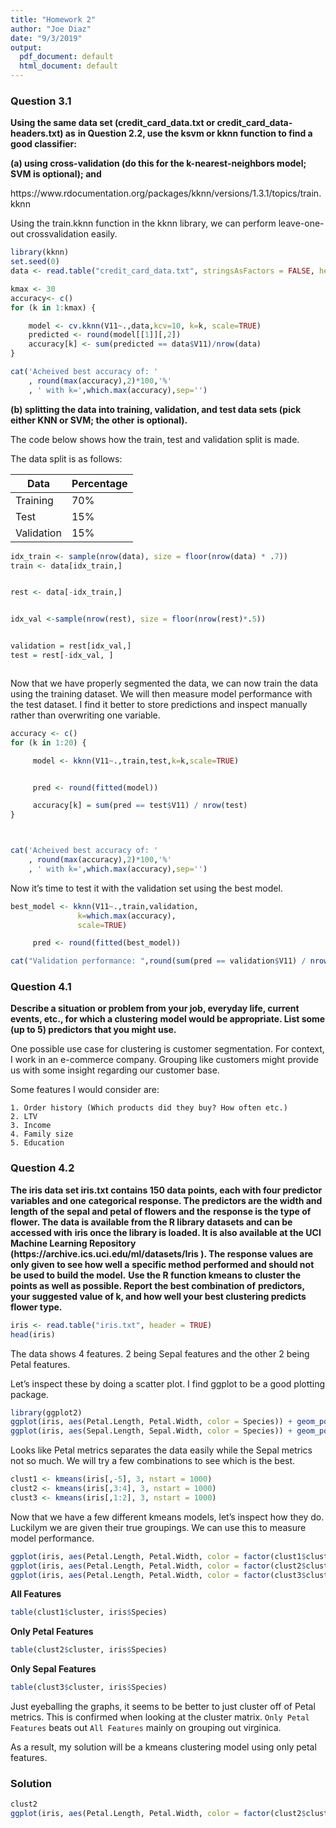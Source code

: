 ```yaml
---
title: "Homework 2"
author: "Joe Diaz"
date: "9/3/2019"
output:
  pdf_document: default
  html_document: default
---
```



### Question 3.1
**Using the same data set (credit_card_data.txt or credit_card_data-headers.txt) as**
**in Question 2.2, use the ksvm or kknn function to find a good classifier:**


**(a) using cross-validation (do this for the k-nearest-neighbors model; SVM is optional); and**


https://www.rdocumentation.org/packages/kknn/versions/1.3.1/topics/train.kknn

Using the train.kknn function in the kknn library, we can perform leave-one-out crossvalidation easily.
``` r
library(kknn)
set.seed(0)
data <- read.table("credit_card_data.txt", stringsAsFactors = FALSE, header = FALSE)

kmax <- 30
accuracy<- c()
for (k in 1:kmax) {

    model <- cv.kknn(V11~.,data,kcv=10, k=k, scale=TRUE) 
    predicted <- round(model[[1]][,2]) 
    accuracy[k] <- sum(predicted == data$V11)/nrow(data)
}

cat('Acheived best accuracy of: '
    , round(max(accuracy),2)*100,'%'
    , ' with k=',which.max(accuracy),sep='')

```


**(b) splitting the data into training, validation, and test data sets (pick either KNN or SVM; the other**
**is optional).**

The code below shows how the train, test and validation split is made.

The data split is as follows:
 
Data      | Percentage
--------- | -------------
Training  | 70%
Test      | 15%
Validation| 15%
```r


idx_train <- sample(nrow(data), size = floor(nrow(data) * .7))
train <- data[idx_train,]


rest <- data[-idx_train,]


idx_val <-sample(nrow(rest), size = floor(nrow(rest)*.5))


validation = rest[idx_val,]
test = rest[-idx_val, ] 



```


Now that we have properly segmented the data, we can now train the data using the training dataset. We will then measure model performance with the test dataset. I find it better to store predictions and inspect manually rather than overwriting one variable.
``` r
accuracy <- c()
for (k in 1:20) {

     model <- kknn(V11~.,train,test,k=k,scale=TRUE)


     pred <- round(fitted(model)) 

     accuracy[k] = sum(pred == test$V11) / nrow(test)
}



cat('Acheived best accuracy of: '
    , round(max(accuracy),2)*100,'%'
    , ' with k=',which.max(accuracy),sep='')

```

Now it's time to test it with the validation set using the best model.

```r
best_model <- kknn(V11~.,train,validation,
               k=which.max(accuracy),
               scale=TRUE)

     pred <- round(fitted(best_model))

cat("Validation performance: ",round(sum(pred == validation$V11) / nrow(validation),2)*100,"%",sep="")


```


### Question 4.1
**Describe a situation or problem from your job, everyday life, current events, etc., for which a clustering**
**model would be appropriate. List some (up to 5) predictors that you might use.**

One possible use case for clustering is customer segmentation. For context, I work in an e-commerce company. Grouping like customers might provide us with some insight regarding our customer base.

Some features I would consider are:

    1. Order history (Which products did they buy? How often etc.)
    2. LTV
    3. Income
    4. Family size
    5. Education

### Question 4.2
**The iris data set iris.txt contains 150 data points, each with four predictor variables and one**
**categorical response. The predictors are the width and length of the sepal and petal of flowers and the**
**response is the type of flower. The data is available from the R library datasets and can be accessed with**
**iris once the library is loaded. It is also available at the UCI Machine Learning Repository**
**(https://archive.ics.uci.edu/ml/datasets/Iris ). The response values are only given to see how well a**
**specific method performed and should not be used to build the model.**
**Use the R function kmeans to cluster the points as well as possible. Report the best combination of**
**predictors, your suggested value of k, and how well your best clustering predicts flower type.**

```r
iris <- read.table("iris.txt", header = TRUE)
head(iris)
```

The data shows 4 features. 2 being Sepal features and the other 2 being Petal features.

Let's inspect these by doing a scatter plot. I find ggplot to be a good plotting package.


```r
library(ggplot2)
ggplot(iris, aes(Petal.Length, Petal.Width, color = Species)) + geom_point() + ggtitle('Petal Features')
ggplot(iris, aes(Sepal.Length, Sepal.Width, color = Species)) + geom_point() + ggtitle('Sepal Features')

```
Looks like Petal metrics separates the data easily while the Sepal metrics not so much. We will try a few combinations to see which is the best.


```r
clust1 <- kmeans(iris[,-5], 3, nstart = 1000)
clust2 <- kmeans(iris[,3:4], 3, nstart = 1000)
clust3 <- kmeans(iris[,1:2], 3, nstart = 1000)
```

Now that we have a few different kmeans models, let's inspect how they do. Luckilym we are given their true groupings. We can use this to measure model performance.
```r
ggplot(iris, aes(Petal.Length, Petal.Width, color = factor(clust1$cluster))) + geom_point() + ggtitle("All Features")
ggplot(iris, aes(Petal.Length, Petal.Width, color = factor(clust2$cluster))) + geom_point() + ggtitle("Only Petal Features")
ggplot(iris, aes(Petal.Length, Petal.Width, color = factor(clust3$cluster))) + geom_point() + ggtitle("Only Sepal Features")

```

**All Features**

```r
table(clust1$cluster, iris$Species)
```
**Only Petal Features**
```r
table(clust2$cluster, iris$Species)
```

**Only Sepal Features**
```r
table(clust3$cluster, iris$Species)
```

Just eyeballing the graphs, it seems to be better to just cluster off of Petal metrics. This is confirmed when looking at the cluster matrix.
`Only Petal Features` beats out `All Features` mainly on grouping out virginica.

As a result, my solution will be a kmeans clustering model using only petal features.

### Solution

```r
clust2
ggplot(iris, aes(Petal.Length, Petal.Width, color = factor(clust2$cluster))) + geom_point() + ggtitle("Only Petal Features")

```

